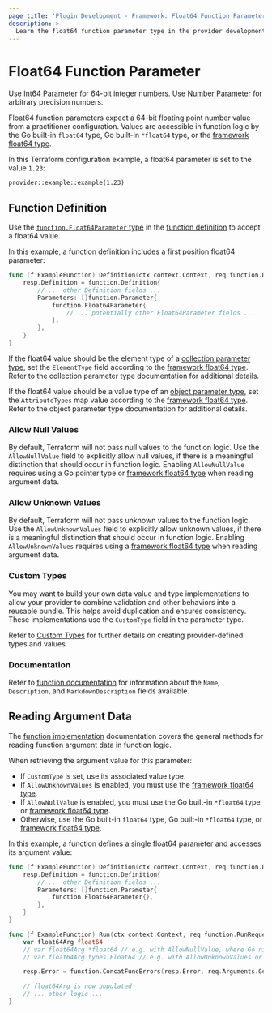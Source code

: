 ```yaml
---
page_title: 'Plugin Development - Framework: Float64 Function Parameter'
description: >-
  Learn the float64 function parameter type in the provider development framework.
---
```


# Float64 Function Parameter

<Tip>

Use [Int64 Parameter](/terraform/plugin/framework/functions/parameters/int64) for 64-bit integer numbers. Use [Number Parameter](/terraform/plugin/framework/functions/parameters/number) for arbitrary precision numbers.

</Tip>

Float64 function parameters expect a 64-bit floating point number value from a practitioner configuration. Values are accessible in function logic by the Go built-in `float64` type, Go built-in `*float64` type, or the [framework float64 type](/terraform/plugin/framework/handling-data/types/float64).

In this Terraform configuration example, a float64 parameter is set to the value `1.23`:

```hcl
provider::example::example(1.23)
```

## Function Definition

Use the [`function.Float64Parameter` type](https://pkg.go.dev/github.com/hashicorp/terraform-plugin-framework/function#Float64Parameter) in the [function definition](/terraform/plugin/framework/functions/implementation#definition-method) to accept a float64 value.

In this example, a function definition includes a first position float64 parameter:

```go
func (f ExampleFunction) Definition(ctx context.Context, req function.DefinitionRequest, resp *function.DefinitionResponse) {
    resp.Definition = function.Definition{
        // ... other Definition fields ...
        Parameters: []function.Parameter{
            function.Float64Parameter{
                // ... potentially other Float64Parameter fields ...
            },
        },
    }
}
```

If the float64 value should be the element type of a [collection parameter type](/terraform/plugin/framework/functions/parameters#collection-parameter-types), set the `ElementType` field according to the [framework float64 type](/terraform/plugin/framework/handling-data/types/float64). Refer to the collection parameter type documentation for additional details.

If the float64 value should be a value type of an [object parameter type](/terraform/plugin/framework/functions/parameters#object-parameter-type), set the `AttributeTypes` map value according to the [framework float64 type](/terraform/plugin/framework/handling-data/types/float64). Refer to the object parameter type documentation for additional details.

### Allow Null Values

By default, Terraform will not pass null values to the function logic. Use the `AllowNullValue` field to explicitly allow null values, if there is a meaningful distinction that should occur in function logic. Enabling `AllowNullValue` requires using a Go pointer type or [framework float64 type](/terraform/plugin/framework/handling-data/types/float64) when reading argument data.

### Allow Unknown Values

By default, Terraform will not pass unknown values to the function logic. Use the `AllowUnknownValues` field to explicitly allow unknown values, if there is a meaningful distinction that should occur in function logic. Enabling `AllowUnknownValues` requires using a [framework float64 type](/terraform/plugin/framework/handling-data/types/float64) when reading argument data.

### Custom Types

You may want to build your own data value and type implementations to allow your provider to combine validation and other behaviors into a reusable bundle. This helps avoid duplication and ensures consistency. These implementations use the `CustomType` field in the parameter type.

Refer to [Custom Types](/terraform/plugin/framework/handling-data/types/custom) for further details on creating provider-defined types and values.

### Documentation

Refer to [function documentation](/terraform/plugin/framework/functions/documentation) for information about the `Name`, `Description`, and `MarkdownDescription` fields available.

## Reading Argument Data

The [function implementation](/terraform/plugin/framework/functions/implementation) documentation covers the general methods for reading function argument data in function logic.

When retrieving the argument value for this parameter:

* If `CustomType` is set, use its associated value type.
* If `AllowUnknownValues` is enabled, you must use the [framework float64 type](/terraform/plugin/framework/handling-data/types/float64).
* If `AllowNullValue` is enabled, you must use the Go built-in `*float64` type or [framework float64 type](/terraform/plugin/framework/handling-data/types/float64).
* Otherwise, use the Go built-in `float64` type, Go built-in `*float64` type, or [framework float64 type](/terraform/plugin/framework/handling-data/types/float64).

In this example, a function defines a single float64 parameter and accesses its argument value:

```go
func (f ExampleFunction) Definition(ctx context.Context, req function.DefinitionRequest, resp *function.DefinitionResponse) {
    resp.Definition = function.Definition{
        // ... other Definition fields ...
        Parameters: []function.Parameter{
            function.Float64Parameter{},
        },
    }
}

func (f ExampleFunction) Run(ctx context.Context, req function.RunRequest, resp *function.RunResponse) {
    var float64Arg float64
    // var float64Arg *float64 // e.g. with AllowNullValue, where Go nil equals Terraform null
    // var float64Arg types.Float64 // e.g. with AllowUnknownValues or AllowNullValue

    resp.Error = function.ConcatFuncErrors(resp.Error, req.Arguments.Get(ctx, &float64Arg))

    // float64Arg is now populated
    // ... other logic ...
}
```
